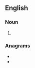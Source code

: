 {{also|down-turns}}

==English==

===Noun===
{{head|en|noun plural form}}

# {{plural of|downturn|lang=en}}

===Anagrams===
* {{l|en|turndowns}}
* {{l|en|turns down}}